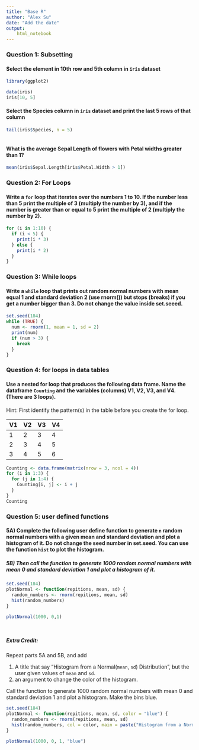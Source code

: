 ```yaml
---
title: "Base R"
author: "Alex Su"
date: "Add the date"
output: 
    html_notebook
---
```


### Question 1: Subsetting

#### Select the element in 10th row and 5th column in `iris` dataset
```r
library(ggplot2)

```

```r
data(iris)
iris[10, 5]
```


#### Select the Species column in `iris` dataset and print the last 5 rows of that column
```r
tail(iris$Species, n = 5)



```


#### What is the average Sepal Length of flowers with Petal widths greater than 1? 

```r
mean(iris$Sepal.Length[iris$Petal.Width > 1])


```

### Question 2: For Loops

#### Write a `for` loop that iterates over the numbers 1 to 10. If the number less than 5 print the multiple of 3 (multiply the number by 3), and if the number is greater than or equal to 5 print the multiple of 2 (multiply the number by 2). 

```r
for (i in 1:10) {
  if (i < 5) {
    print(i * 3)
  } else {
    print(i * 2)
  }
}

```

### Question 3: While loops

#### Write a `while` loop that prints out random normal numbers with mean equal 1 and standard deviation 2 (use rnorm()) but stops (breaks) if you get a number bigger than 3. Do not change the value inside set.seeed.
```r

set.seed(184)
while (TRUE) {
  num <- rnorm(1, mean = 1, sd = 2)
  print(num)
  if (num > 3) {
    break
  }
}

```

### Question 4: for loops in data tables

#### Use a nested for loop that produces the following data frame. Name the dataframe  `Counting` and the variables (columns)  V1, V2, V3, and V4.  (There are 3 loops). 

Hint: First identify the pattern(s) in the table before you create the for loop.

| V1 | V2 | V3 | V4 |  
|:-- |:-- |:-- |:-- |
| 1 | 2 | 3 | 4 |  
| 2 | 3 | 4 | 5 |  
| 3 | 4 | 5 | 6 |  

```r
Counting <- data.frame(matrix(nrow = 3, ncol = 4))
for (i in 1:3) {
  for (j in 1:4) {
    Counting[i, j] <- i + j
  }
}
Counting
```

### Question 5: user defined functions

#### 5A) Complete the following user define function to generate `n` random normal numbers with a given mean and standard deviation and plot a histogram of it. Do not change  the seed number in set.seed. You can use the function `hist` to plot the histogram.  

##### 5B) Then call the function to generate 1000 random normal numbers with mean 0 and standard deviation 1 and plot a histogram of it.

```r
set.seed(184)
plotNormal <- function(repitions, mean, sd) {
  random_numbers <- rnorm(repitions, mean, sd)
  hist(random_numbers)
}

plotNormal(1000, 0,1)




```

##### Extra Credit: 

Repeat parts 5A and 5B, and add 

1. A title that say "Histogram from a Normal(`mean`, `sd`) Distribution", but the user given values of `mean` and `sd`.
2. an argument to change the color of the histogram.  

Call the function to generate 1000 random normal numbers with mean 0 and standard deviation 1 and plot a histogram. Make the bins blue.

```r
set.seed(184)
plotNormal <- function(repitions, mean, sd, color = "blue") {
  random_numbers <- rnorm(repitions, mean, sd)
  hist(random_numbers, col = color, main = paste("Histogram from a Normal(", mean, ", ", sd, ") Distribution", sep = ""))
}

plotNormal(1000, 0, 1, "blue")



```
